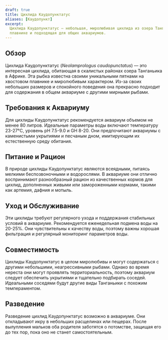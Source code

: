```yaml
---
draft: true
title: Цихлида Каудопунктатус
aliases: [Каудопункт]
excerpt:
  Цихлида Каудопунктатус — небольшая, миролюбивая цихлида из озера Танганьика, известная своими пятнами на хвостовом
  плавнике и подходящая для общих аквариумов.
---
```


## Обзор

Цихлида Каудопунктатус (_Neolamprologus caudopunctatus_) — это интересная цихлида, обитающая в скалистых районах озера
Танганьика в Африке. Эта рыбка известна своими уникальными пятнами на хвостовом плавнике и миролюбивым характером. Из-за
своих небольших размеров и спокойного поведения она прекрасно подходит для содержания в общем аквариуме с другими
мирными рыбами.

## Требования к Аквариуму

Для цихлиды Каудопунктатус рекомендуется аквариум объемом не менее 80 литров. Идеальные параметры воды включают
температуру 23-27°C, уровень pH 7.5-9.0 и GH 8-20. Они предпочитают аквариумы с каменистыми укрытиями и песчаным дном,
имитирующим их естественную среду обитания.

## Питание и Рацион

В природе цихлиды Каудопунктатус являются всеядными, питаясь мелкими беспозвоночными и водорослями. В аквариуме они
отлично воспринимают разнообразный рацион из качественных кормов для цихлид, дополненных живыми или замороженными
кормами, такими как артемия, дафния и мотыль.

## Уход и Обслуживание

Эти цихлиды требуют регулярного ухода и поддержания стабильных условий в аквариуме. Рекомендуется еженедельная подмена
воды на 20-25%. Они чувствительны к качеству воды, поэтому важны хорошая фильтрация и регулярный мониторинг параметров
воды.

## Совместимость

Цихлиды Каудопунктатус в целом миролюбивы и могут содержаться с другими небольшими, неагрессивными рыбами. Однако во
время нереста они могут проявлять территориальность, поэтому аквариум следует обеспечить укрытиями и тщательно подбирать
соседей. Идеальными соседями будут другие виды Танганьики с похожим темпераментом.

## Разведение

Разведение цихлид Каудопунктатус возможно в аквариуме. Они откладывают икру в небольших расщелинах или пещерах. После
вылупления мальков оба родителя заботятся о потомстве, защищая его до тех пор, пока оно не станет самостоятельным.
